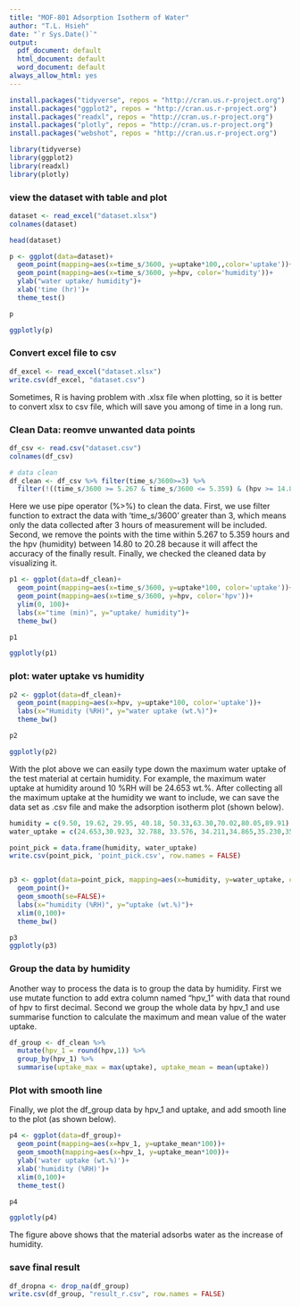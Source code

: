 ```yaml
---
title: "MOF-801 Adsorption Isotherm of Water"
author: "T.L. Hsieh"
date: "`r Sys.Date()`"
output:
  pdf_document: default
  html_document: default
  word_document: default
always_allow_html: yes
---
```


```r
install.packages("tidyverse", repos = "http://cran.us.r-project.org")
install.packages("ggplot2", repos = "http://cran.us.r-project.org")
install.packages("readxl", repos = "http://cran.us.r-project.org")
install.packages("plotly", repos = "http://cran.us.r-project.org")
install.packages("webshot", repos = "http://cran.us.r-project.org")

library(tidyverse)
library(ggplot2)
library(readxl)
library(plotly)
```

### view the dataset with table and plot
```r
dataset <- read_excel("dataset.xlsx")
colnames(dataset)

head(dataset)

p <- ggplot(data=dataset)+
  geom_point(mapping=aes(x=time_s/3600, y=uptake*100,,color='uptake'))+
  geom_point(mapping=aes(x=time_s/3600, y=hpv, color='humidity'))+
  ylab("water uptake/ humidity")+
  xlab('time (hr)')+
  theme_test()

p

ggplotly(p)
```


### Convert excel file to csv
```r
df_excel <- read_excel("dataset.xlsx")
write.csv(df_excel, "dataset.csv")
```
Sometimes, R is having problem with .xlsx file when plotting, so it is better to convert xlsx to csv file, which will save you among of time in a long run.


### Clean Data: reomve unwanted data points
```r
df_csv <- read.csv("dataset.csv")
colnames(df_csv)

# data clean
df_clean <- df_csv %>% filter(time_s/3600>=3) %>% 
  filter(!((time_s/3600 >= 5.267 & time_s/3600 <= 5.359) & (hpv >= 14.80 & hpv <= 20.28)))
```

Here we use pipe operator (%>%) to clean the data. First, we use filter function to extract the data with 'time_s/3600' greater than 3, which means only the data collected after 3 hours of measurement will be included. Second, we remove the points with the time within 5.267 to 5.359 hours and the hpv (humidity) between 14.80 to 20.28 because it will affect the accuracy of the finally result. Finally, we checked the cleaned data by visualizing it.

```r
p1 <- ggplot(data=df_clean)+
  geom_point(mapping=aes(x=time_s/3600, y=uptake*100, color='uptake'))+
  geom_point(mapping=aes(x=time_s/3600, y=hpv, color='hpv'))+
  ylim(0, 100)+
  labs(x="time (min)", y="uptake/ humidity")+
  theme_bw()

p1

ggplotly(p1)
```

### plot: water uptake vs humidity
```r
p2 <- ggplot(data=df_clean)+
  geom_point(mapping=aes(x=hpv, y=uptake*100, color='uptake'))+
  labs(x="Humidity (%RH)", y="water uptake (wt.%)")+
  theme_bw()

p2

ggplotly(p2)

```
With the plot above we can easily type down the maximum water uptake of the test material at certain humidity. For example, the maximum water uptake at humidity around 10 %RH will be 24.653 wt.%. After collecting all the maximum uptake at the humidity we want to include, we can save the data set as .csv file and make the adsorption isotherm plot (shown below).   

```r
humidity = c(9.50, 19.62, 29.95, 40.18, 50.33,63.30,70.02,80.05,89.91)
water_uptake = c(24.653,30.923, 32.788, 33.576, 34.211,34.865,35.230,35.903,37.615)

point_pick = data.frame(humidity, water_uptake)
write.csv(point_pick, 'point_pick.csv', row.names = FALSE)


p3 <- ggplot(data=point_pick, mapping=aes(x=humidity, y=water_uptake, color='uptake'))+
  geom_point()+
  geom_smooth(se=FALSE)+
  labs(x="humidity (%RH)", y="uptake (wt.%)")+
  xlim(0,100)+
  theme_bw()

p3
ggplotly(p3)

```


### Group the data by humidity
Another way to process the data is to group the data by humidity. First we use mutate function to add extra column named "hpv_1" with data that round of hpv to first decimal. Second we group the whole data by hpv_1 and use summarise function to calculate the maximum and mean value of the water uptake.  
```r

df_group <- df_clean %>% 
  mutate(hpv_1 = round(hpv,1)) %>% 
  group_by(hpv_1) %>% 
  summarise(uptake_max = max(uptake), uptake_mean = mean(uptake))

```

### Plot with smooth line
Finally, we plot the df_group data by hpv_1 and uptake, and add smooth line to the plot (as shown below).
```r
p4 <- ggplot(data=df_group)+
  geom_point(mapping=aes(x=hpv_1, y=uptake_mean*100))+
  geom_smooth(mapping=aes(x=hpv_1, y=uptake_mean*100))+
  ylab('water uptake (wt.%)')+
  xlab('humidity (%RH)')+
  xlim(0,100)+
  theme_test()

p4

ggplotly(p4)
```

The figure above shows that the material adsorbs water as the increase of humidity. 

### save final result
```r

df_dropna <- drop_na(df_group)
write.csv(df_group, "result_r.csv", row.names = FALSE)
```



